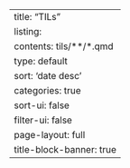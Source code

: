 ---
title: "TILs"
listing:
  contents: tils/**/*.qmd
  type: default
  sort: 'date desc'
  categories: true
  sort-ui: false
  filter-ui: false
page-layout: full
title-block-banner: true
---